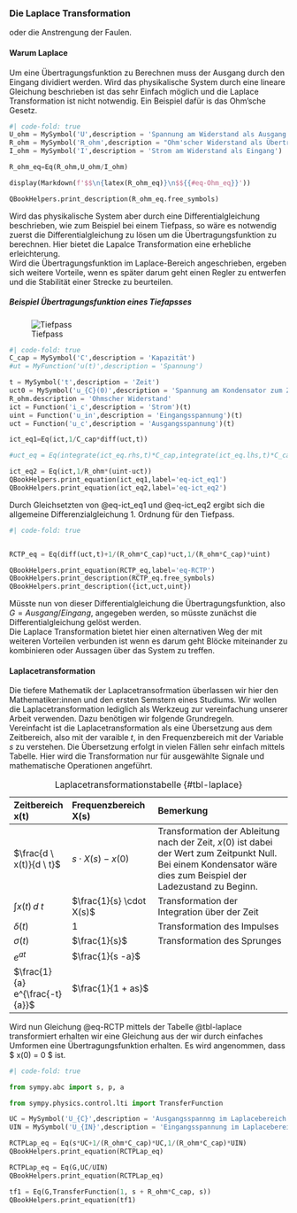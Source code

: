 ### Die Laplace Transformation {#sec-Laplace}
oder die Anstrengung der Faulen.

#### Warum Laplace
Um eine Übertragungsfunktion zu Berechnen muss der Ausgang durch den Eingang dividiert werden. Wird das physikalische System durch eine lineare Gleichung beschrieben ist das sehr Einfach möglich und die Laplace Transformation ist nicht notwendig. Ein Beispiel dafür is das Ohm'sche Gesetz.

```python
#| code-fold: true
U_ohm = MySymbol('U',description = 'Spannung am Widerstand als Ausgang')
R_ohm = MySymbol('R_ohm',description = "Ohm'scher Widerstand als Übertragungsfunktion")
I_ohm = MySymbol('I',description = 'Strom am Widerstand als Eingang')

R_ohm_eq=Eq(R_ohm,U_ohm/I_ohm)

display(Markdown(f'$$\n{latex(R_ohm_eq)}\n$${{#eq-Ohm_eq}}'))

QBookHelpers.print_description(R_ohm_eq.free_symbols)

```

Wird das physikalische System aber durch eine Differentialgleichung beschrieben, wie zum Beispiel bei einem Tiefpass, so wäre es notwendig zuerst die Differentialgleichung zu lösen um die Übertragungsfunktion zu berechnen. Hier bietet die Lapalce Transformation eine erhebliche erleichterung.  
Wird die Übertragungsfunktion im Laplace-Bereich angeschrieben, ergeben sich weitere Vorteile, wenn es später darum geht einen Regler zu entwerfen und die Stabilität einer Strecke zu beurteilen.  

##### Beispiel Übertragungsfunktion eines Tiefapsses

![Tiefpass](images/Tiefpass){#fig-Tiefpass}


```python
#| code-fold: true
C_cap = MySymbol('C',description = 'Kapazität')
#ut = MyFunction('u(t)',description = 'Spannung')

t = MySymbol('t',description = 'Zeit')
uct0 = MySymbol('u_{C}(0)',description = 'Spannung am Kondensator zum Zeitpunkz *t* = 0 s')
R_ohm.description = 'Ohmscher Widerstand'
ict = Function('i_c',description = 'Strom')(t)
uint = Function('u_in',description = 'Eingangsspannung')(t)
uct = Function('u_c',description = 'Ausgangsspannung')(t)

ict_eq1=Eq(ict,1/C_cap*diff(uct,t))

#uct_eq = Eq(integrate(ict_eq.rhs,t)*C_cap,integrate(ict_eq.lhs,t)*C_cap + uct0)

ict_eq2 = Eq(ict,1/R_ohm*(uint-uct))
QBookHelpers.print_equation(ict_eq1,label='eq-ict_eq1')
QBookHelpers.print_equation(ict_eq2,label='eq-ict_eq2')

```
Durch Gleichsetzten von  @eq-ict_eq1 und @eq-ict_eq2 ergibt sich die allgemeine Differenzialgleichung 1. Ordnung für den Tiefpass.


```python
#| code-fold: true


RCTP_eq = Eq(diff(uct,t)+1/(R_ohm*C_cap)*uct,1/(R_ohm*C_cap)*uint)

QBookHelpers.print_equation(RCTP_eq,label='eq-RCTP')
QBookHelpers.print_description(RCTP_eq.free_symbols)
QBookHelpers.print_description({ict,uct,uint})

```

Müsste nun von dieser Differentialgleichung die Übertragungsfunktion, also $G=Ausgang/Eingang$, angegeben werden, so müsste zunächst die Differentialgleichung gelöst werden.  
Die Laplace Transformation bietet hier einen alternativen Weg der mit weiteren Vorteilen verbunden ist wenn es darum geht Blöcke miteinander zu kombinieren oder Aussagen über das System zu treffen.

#### Laplacetransformation
Die tiefere Mathematik der Laplacetransofrmation überlassen wir hier den Mathematiker:innen und den ersten Semstern eines Studiums. Wir wollen die Laplacetransformation lediglich als Werkzeug zur vereinfachung unserer Arbeit verwenden. Dazu benötigen wir folgende Grundregeln.  
Vereinfacht ist die Laplacetransformation als eine Übersetzung aus dem Zeitbereich, also mit der varaible $t$, in den Frequenzbereich mit der Variable $s$ zu verstehen. Die Übersetzung erfolgt in vielen Fällen sehr einfach mittels Tabelle. Hier wird die Transformation nur für ausgewählte Signale und mathematische Operationen angeführt.  


| Zeitbereich x(t) | Frequenzbereich X(s) | Bemerkung |
| :---             | :------ |:----------|
| $\frac{d \ x(t)}{d \ t}$ |$s \cdot X(s) - x(0)$ |Transformation der Ableitung nach der Zeit, $x(0)$ ist dabei der Wert zum Zeitpunkt Null. Bei einem Kondensator wäre dies zum Beispiel der Ladezustand zu Beginn.|
| ${ \int x(t) \, d \ t}$  |$\frac{1}{s} \cdot X(s)$  |Transformation der Integration über der Zeit|
| $\delta (t)$ | $1$ | Transformation des Impulses|
| $\sigma (t)$ | $\frac{1}{s}$| Transformation des Sprunges|
| $e^{at}$| $\frac{1}{s -a}$| |
| $\frac{1}{a} e^{\frac{-t}{a}}$| $\frac{1}{1 + as}$| |

:Laplacetransformationstabelle {#tbl-laplace}

Wird nun Gleichung @eq-RCTP mittels der Tabelle @tbl-laplace transformiert erhalten wir eine Gleichung aus der wir durch einfaches Umformen eine Übertragungsfunktion erhalten. Es wird angenommen, dass $ x(0) = 0 $ ist.

```python
#| code-fold: true

from sympy.abc import s, p, a

from sympy.physics.control.lti import TransferFunction

UC = MySymbol('U_{C}',description = 'Ausgangsspannng im Laplacebereich')
UIN = MySymbol('U_{IN}',description = 'Eingangsspannung im Laplacebereich')

RCTPLap_eq = Eq(s*UC+1/(R_ohm*C_cap)*UC,1/(R_ohm*C_cap)*UIN)
QBookHelpers.print_equation(RCTPLap_eq)

RCTPLap_eq = Eq(G,UC/UIN)
QBookHelpers.print_equation(RCTPLap_eq)

tf1 = Eq(G,TransferFunction(1, s + R_ohm*C_cap, s))
QBookHelpers.print_equation(tf1)


```

